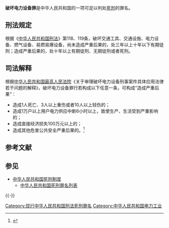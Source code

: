 '''破坏电力设备罪'''是中华人民共和国的一项可足以判处[[死刑|死刑]]的罪名。

== 刑法规定 ==
根据《[[中华人民共和国刑法|中华人民共和国刑法]]》第118、119条，破坏交通工具、交通设施、电力设备、燃气设备、易燃易爆设备，尚未造成严重后果的，处三年以上十年以下有期徒刑；造成严重后果的，处十年以上有期徒刑、无期徒刑或者死刑。

== 司法解释 ==
根据[[中华人民共和国最高人民法院|中华人民共和国最高人民法院]]《关于审理破坏电力设备刑事案件具体应用法律若干问题的解释》，破坏电力设备罪行若构成以下任意一条，可构成“造成严重后果”：
* 造成1人死亡、3人以上重伤或者10人以上轻伤的；
* 造成1万户以上用户电力供应中断6小时以上，致使生产、生活受到严重影响的；
* 造成直接经济损失100万元以上的；
* 造成其他危害公共安全严重后果的。<ref>{{cite web |url = http://www.lvshituan.cn/xingfa/1302685174_197174_4.html |title = 破坏电力设备罪 |publisher = 天涯法律网 |accessdate = 2013-11-03 |archive-date = 2013-12-13 |archive-url = https://web.archive.org/web/20131213001040/http://www.lvshituan.cn/xingfa/1302685174_197174_4.html |dead-url = yes }}</ref>

== 参考文献 ==
{{Reflist}}

== 参见 ==
* [[中华人民共和国死刑制度|中华人民共和国死刑制度]]
** [[中华人民共和国死刑罪名列表|中华人民共和国死刑罪名列表]]

{{-}}
{{中华人民共和国刑法罪名}}
{{中华人民共和国死刑|罪名}}

[[Category:现行中华人民共和国刑法死刑罪名|Category:现行中华人民共和国刑法死刑罪名]]
[[Category:中华人民共和国电力工业|Category:中华人民共和国电力工业]]
